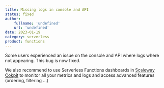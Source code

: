 ```yaml
---
title: Missing logs in console and API
status: fixed
author:
    fullname: 'undefined'
    url: 'undefined'
date: 2023-01-19
category: serverless
product: functions
---
```


Some users experienced an issue on the console and API where logs where not appearing. This bug is now fixed.

We also recommend to use Serverless Functions dashboards in [Scaleway Cokpit](https://www.scaleway.com/en/docs/observability/cockpit/quickstart/) to monitor all your metrics and logs and access advanced features (ordering, filtering ...)

